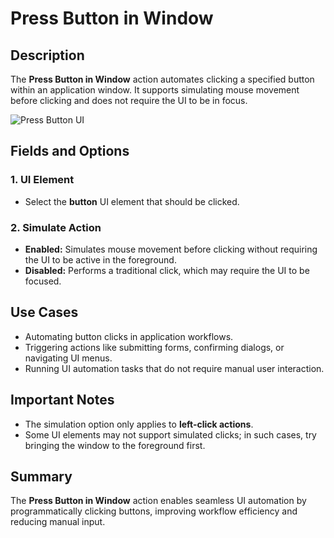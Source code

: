 # Press Button in Window  

## Description  

The **Press Button in Window** action automates clicking a specified button within an application window. It supports simulating mouse movement before clicking and does not require the UI to be in focus.  

![Press Button UI](../../../assets/ui-automation/press-button-in-window.png)  

## Fields and Options  

### **1. UI Element** 

- Select the **button** UI element that should be clicked.  

### **2. Simulate Action** 

- **Enabled:** Simulates mouse movement before clicking without requiring the UI to be active in the foreground.  
- **Disabled:** Performs a traditional click, which may require the UI to be focused.  

## Use Cases  

- Automating button clicks in application workflows.  
- Triggering actions like submitting forms, confirming dialogs, or navigating UI menus.  
- Running UI automation tasks that do not require manual user interaction.  

## Important Notes  

- The simulation option only applies to **left-click actions**.  
- Some UI elements may not support simulated clicks; in such cases, try bringing the window to the foreground first.  

## Summary  

The **Press Button in Window** action enables seamless UI automation by programmatically clicking buttons, improving workflow efficiency and reducing manual input.  